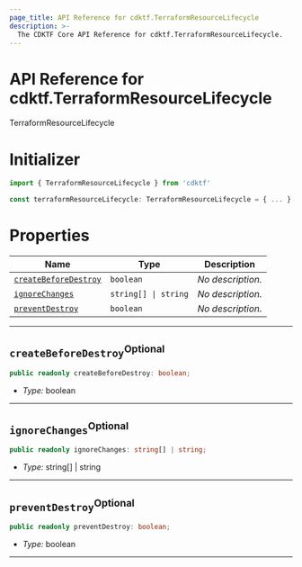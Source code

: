 ```yaml
---
page_title: API Reference for cdktf.TerraformResourceLifecycle
description: >-
  The CDKTF Core API Reference for cdktf.TerraformResourceLifecycle.
---
```


<!-- This file is generated through yarn generate-docs -->

# API Reference for cdktf.TerraformResourceLifecycle

   TerraformResourceLifecycle <a name="TerraformResourceLifecycle" id="cdktf.TerraformResourceLifecycle"></a>
  
  # Initializer <a name="Initializer" id="cdktf.TerraformResourceLifecycle.Initializer"></a>
  
  ```typescript
  import { TerraformResourceLifecycle } from 'cdktf'
  
  const terraformResourceLifecycle: TerraformResourceLifecycle = { ... }
  ```
  
  # Properties <a name="Properties" id="Properties"></a>
  
  | **Name** | **Type** | **Description** |
  | --- | --- | --- |
  | <code><a href="#cdktf.TerraformResourceLifecycle.property.createBeforeDestroy">createBeforeDestroy</a></code> | <code>boolean</code> | *No description.* |
  | <code><a href="#cdktf.TerraformResourceLifecycle.property.ignoreChanges">ignoreChanges</a></code> | <code>string[] \| string</code> | *No description.* |
  | <code><a href="#cdktf.TerraformResourceLifecycle.property.preventDestroy">preventDestroy</a></code> | <code>boolean</code> | *No description.* |
  
  ---
  
  ## `createBeforeDestroy`<sup>Optional</sup> <a name="createBeforeDestroy" id="cdktf.TerraformResourceLifecycle.property.createBeforeDestroy"></a>
  
  ```typescript
  public readonly createBeforeDestroy: boolean;
  ```
  
  - *Type:* boolean
  
  ---
  
  ## `ignoreChanges`<sup>Optional</sup> <a name="ignoreChanges" id="cdktf.TerraformResourceLifecycle.property.ignoreChanges"></a>
  
  ```typescript
  public readonly ignoreChanges: string[] | string;
  ```
  
  - *Type:* string[] | string
  
  ---
  
  ## `preventDestroy`<sup>Optional</sup> <a name="preventDestroy" id="cdktf.TerraformResourceLifecycle.property.preventDestroy"></a>
  
  ```typescript
  public readonly preventDestroy: boolean;
  ```
  
  - *Type:* boolean
  
  ---
  
